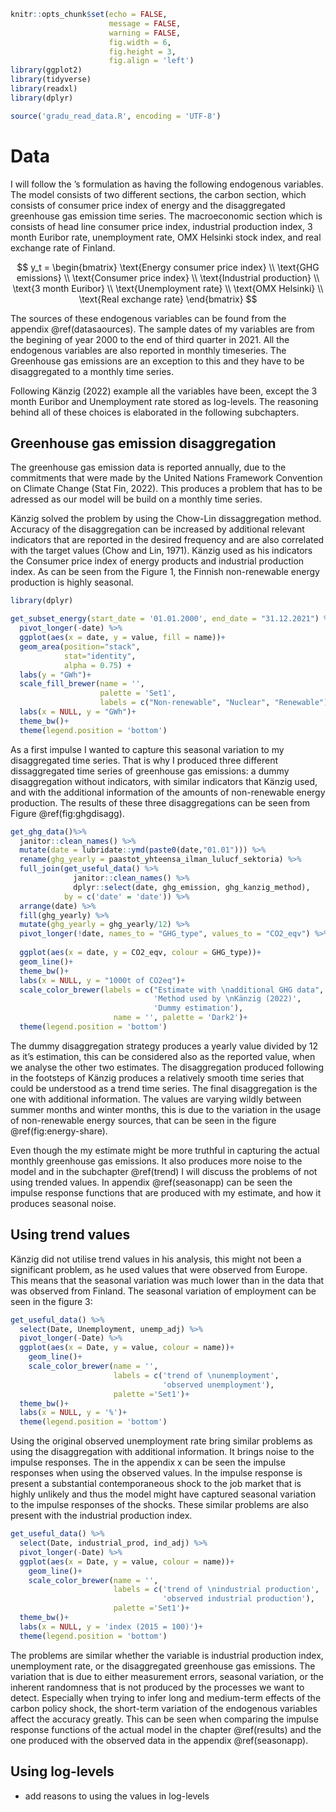 ```r
knitr::opts_chunk$set(echo = FALSE,
                      message = FALSE,
                      warning = FALSE,
                      fig.width = 6,
                      fig.height = 3,
                      fig.align = 'left')
library(ggplot2)
library(tidyverse)
library(readxl)
library(dplyr)

source('gradu_read_data.R', encoding = 'UTF-8')
```

# Data

I will follow the \citeauthor{kaenzig2022}'s formulation as having the following endogenous variables. The model consists of two different sections, the carbon section, which consists of consumer price index of energy and the disaggregated greenhouse gas emission time series. The macroeconomic section which is consists of head line consumer price index, industrial production index, 3 month Euribor rate, unemployment rate, OMX Helsinki stock index, and real exchange rate of Finland.


$$
y_t =
\begin{bmatrix}
\text{Energy consumer price index} \\
\text{GHG emissions} \\
\text{Consumer price index} \\
\text{Industrial production} \\
\text{3 month Euribor} \\
\text{Unemployment rate} \\
\text{OMX Helsinki} \\
\text{Real exchange rate}
\end{bmatrix}
$$

The sources of these endogenous variables can be found from the appendix \@ref(datasaources). The sample dates of my variables are from the begining of year 2000 to the end of third quarter in 2021. All the endogenous variables are also reported in monthly timeseries. The Greenhouse gas emissions are an exception to this and they have to be disaggregated to a monthly time series.    

Following Känzig (2022) example all the variables have been, except the 3 month Euribor and Unemployment rate stored as log-levels. The reasoning behind all of these choices is elaborated in the following subchapters.

## Greenhouse gas emission disaggregation

The greenhouse gas emission data is reported annually, due to the commitments that were made by the United Nations Framework Convention on Climate Change (Stat Fin, 2022). This produces a problem that has to be adressed as our model will be build on a monthly time series. 

Känzig solved the problem by using the Chow-Lin dissaggregation method. Accuracy of the disaggregation can be increased by additional relevant indicators that are reported in the desired frequency and are also correlated with the target values (Chow and Lin, 1971). Känzig used as his indicators the Consumer price index of energy products and industrial production index. As can be seen from the Figure 1, the Finnish non-renewable energy production is highly seasonal.   

```r

library(dplyr)

get_subset_energy(start_date = '01.01.2000', end_date = "31.12.2021") %>%
  pivot_longer(-date) %>%
  ggplot(aes(x = date, y = value, fill = name))+
  geom_area(position="stack", 
            stat="identity",
            alpha = 0.75) +
  labs(y = "GWh")+
  scale_fill_brewer(name = '',
                    palette = 'Set1',
                    labels = c("Non-renewable", "Nuclear", "Renewable"))+
  labs(x = NULL, y = "GWh")+
  theme_bw()+
  theme(legend.position = 'bottom')

```



As a first impulse I wanted to capture this seasonal variation to my disaggregated time series. That is why I produced three different dissaggregated time series of greenhouse gas emissions: a dummy disaggregation without indicators, with similar indicators that Känzig used, and with the additional information of the amounts of non-renewable energy production. The results of these three disaggregations can be seen from Figure \@ref(fig:ghgdisagg).



```r

get_ghg_data()%>%
  janitor::clean_names() %>% 
  mutate(date = lubridate::ymd(paste0(date,"01.01"))) %>%
  rename(ghg_yearly = paastot_yhteensa_ilman_lulucf_sektoria) %>%
  full_join(get_useful_data() %>%
              janitor::clean_names() %>% 
              dplyr::select(date, ghg_emission, ghg_kanzig_method), 
            by = c('date' = 'date')) %>%
  arrange(date) %>%
  fill(ghg_yearly) %>%
  mutate(ghg_yearly = ghg_yearly/12) %>%
  pivot_longer(!date, names_to = "GHG_type", values_to = "CO2_eqv") %>% 
  
  ggplot(aes(x = date, y = CO2_eqv, colour = GHG_type))+
  geom_line()+
  theme_bw()+
  labs(x = NULL, y = "1000t of CO2eq")+
  scale_color_brewer(labels = c("Estimate with \nadditional GHG data",
                                'Method used by \nKänzig (2022)',
                                'Dummy estimation'),
                       name = '', palette = 'Dark2')+
  theme(legend.position = 'bottom')

```


The dummy disaggregation strategy produces a yearly value divided by 12 as it's estimation, this can be considered also as the reported value, when we analyse the other two estimates. The disaggregation produced following in the footsteps of Känzig produces a relatively smooth time series that could be understood as a trend time series. The final disaggregation is the one with additional information. The values are varying wildly between summer months and winter months, this is due to the variation in the usage of non-renewable energy sources, that can be seen in the figure \@ref(fig:energy-share).

Even though the my estimate might be more truthful in capturing the actual monthly greenhouse gas emissions. It also produces more noise to the model and in the subchapter \@ref(trend) I will discuss the problems of not using trended values. In appendix \@ref(seasonapp) can be seen the impulse response functions that are produced with my estimate, and how it produces seasonal noise.

## Using trend values {#trend}

Känzig did not utilise trend values in his analysis, this might not been a significant problem, as he used values that were observed from Europe. This means that the seasonal variation was much lower than in the data that was observed from Finland. The seasonal variation of employment can be seen in the figure 3:

```r

get_useful_data() %>%
  select(Date, Unemployment, unemp_adj) %>% 
  pivot_longer(-Date) %>% 
  ggplot(aes(x = Date, y = value, colour = name))+
    geom_line()+
    scale_color_brewer(name = '',
                       labels = c('trend of \nunemployment',
                                  'observed unemployment'),
                       palette ='Set1')+
  theme_bw()+
  labs(x = NULL, y = '%')+
  theme(legend.position = 'bottom')
```


Using the original observed unemployment rate bring similar problems as using the disaggregation with additional information. It brings noise to the impulse responses. The in the appendix x can be seen the impulse responses when using the observed values. In the impulse response is present a substantial contemporaneous shock to the job market that is highly unlikely and thus the model might have captured seasonal variation to the impulse responses of the shocks. These similar problems are also present with the industrial production index.

```r

get_useful_data() %>%
  select(Date, industrial_prod, ind_adj) %>% 
  pivot_longer(-Date) %>% 
  ggplot(aes(x = Date, y = value, colour = name))+
    geom_line()+
    scale_color_brewer(name = '',
                       labels = c('trend of \nindustrial production',
                                  'observed industrial production'),
                       palette ='Set1')+
  theme_bw()+
  labs(x = NULL, y = 'index (2015 = 100)')+
  theme(legend.position = 'bottom')

```

The problems are similar whether the variable is industrial production index, unemployment rate, or the disaggregated greenhouse gas emissions. The variation that is due to either measurement errors, seasonal variation, or the inherent randomness that is not produced by the processes we want to detect. Especially when trying to infer long and medium-term effects of the carbon policy shock, the short-term variation of the endogenous variables affect the accuracy greatly. This can be seen when comparing the impulse response functions of the actual model in the chapter \@ref(results) and the one produced with the observed data in the appendix \@ref(seasonapp).   

## Using log-levels

 - add reasons to using the values in log-levels 



\newpage
